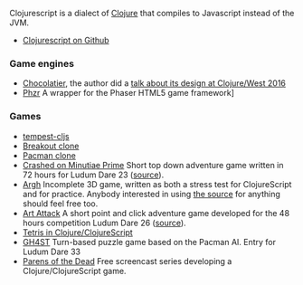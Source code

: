 Clojurescript is a dialect of [[Clojure]] that compiles to Javascript instead of the JVM.

* [https://github.com/clojure/clojurescript Clojurescript on Github]

=== Game engines ===

* [https://github.com/alexkehayias/chocolatier Chocolatier], the author did a [https://www.youtube.com/watch?v=TW1ie0pIO_E talk about its design at Clojure/West 2016]
* [https://github.com/dparis/phzr Phzr] A wrapper for the Phaser HTML5 game framework]

=== Games ===
* [[tempest-cljs]]
* [http://nakkaya.com/2012/01/31/clojurescript-canvas-a-simple-breakout-implementation/ Breakout clone]
* [http://marrowboy.co.uk/pacman/pacman.html Pacman clone]
* [http://thomcc.github.com/ld23/ Crashed on Minutiae Prime] Short top down adventure game written in 72 hours for Ludum Dare 23 ([https://github.com/thomcc/ld23 source]).
* [http://thomcc.github.com/Argh/ Argh] Incomplete 3D game, written as both a stress test for ClojureScript and for practice.  Anybody interested in using [https://github.com/thomcc/Argh the source] for anything should feel free too.
* [http://www.morgawr.eu/ld26 Art Attack] A short point and click adventure game developed for the 48 hours competition Ludum Dare 26 ([https://github.com/Morgawr/ld26 source]).
* [https://github.com/yogthos/Clojure-Tetris Tetris in Clojure/ClojureScript]
* [http://ludumdare.com/compo/ludum-dare-33/?action=preview&uid=31638 GH4ST] Turn-based puzzle game based on the Pacman AI. Entry for Ludum Dare 33
* [http://www.parens-of-the-dead.com/ Parens of the Dead] Free screencast series developing a Clojure/ClojureScript game.
